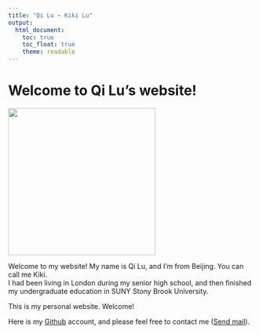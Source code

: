 ```yaml
---
title: "Qi Lu ~ Kiki Lu"
output: 
  html_document:
    toc: true
    toc_float: true
    theme: readable
---
```


# Welcome to Qi Lu's website!

![](images/110105.jpeg){hight=600px, width=300px}

  Welcome to my website! My name is Qi Lu, and I'm from Beijing. You can call me Kiki.   
  I had been living in London during my senior high school, and then finished my undergraduate education in SUNY Stony Brook University.
    
This is my personal website. Welcome!
  
Here is my [Github](https://github.com/qilu007) account, and please feel free to contact me (<a href="mailto:ql2370@cumc.columbia.edu">Send mail</a>).



